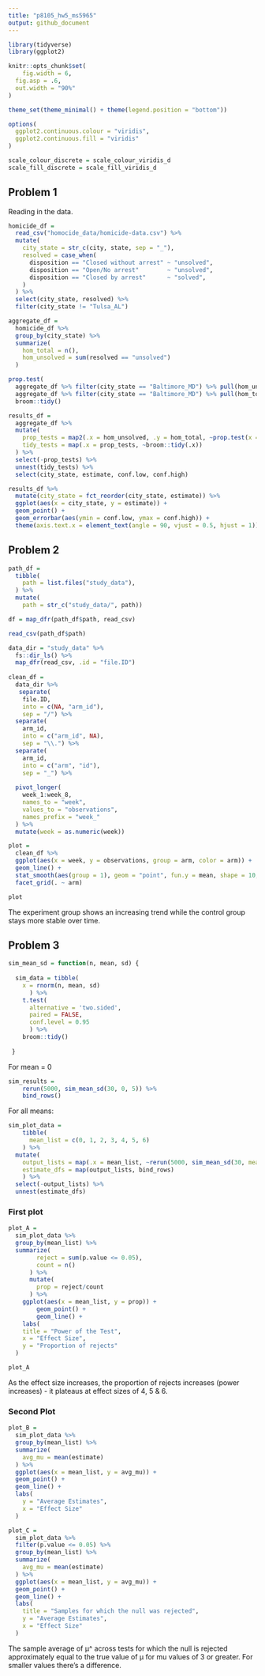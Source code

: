 ```yaml
---
title: "p8105_hw5_ms5965"
output: github_document
---
```


```r
library(tidyverse)
library(ggplot2)

knitr::opts_chunk$set(
	fig.width = 6, 
  fig.asp = .6,
  out.width = "90%"
)

theme_set(theme_minimal() + theme(legend.position = "bottom"))

options(
  ggplot2.continuous.colour = "viridis",
  ggplot2.continuous.fill = "viridis"
)

scale_colour_discrete = scale_colour_viridis_d
scale_fill_discrete = scale_fill_viridis_d
```


## Problem 1

Reading in the data.

```r
homicide_df = 
  read_csv("homocide_data/homicide-data.csv") %>% 
  mutate(
    city_state = str_c(city, state, sep = "_"),
    resolved = case_when(
      disposition == "Closed without arrest" ~ "unsolved",
      disposition == "Open/No arrest"        ~ "unsolved",
      disposition == "Closed by arrest"      ~ "solved",
    )
  ) %>% 
  select(city_state, resolved) %>% 
  filter(city_state != "Tulsa_AL")
```


```r
aggregate_df = 
  homicide_df %>% 
  group_by(city_state) %>% 
  summarize(
    hom_total = n(),
    hom_unsolved = sum(resolved == "unsolved")
  )
```


```r
prop.test(
  aggregate_df %>% filter(city_state == "Baltimore_MD") %>% pull(hom_unsolved), 
  aggregate_df %>% filter(city_state == "Baltimore_MD") %>% pull(hom_total)) %>% 
  broom::tidy()
```


```r
results_df = 
  aggregate_df %>% 
  mutate(
    prop_tests = map2(.x = hom_unsolved, .y = hom_total, ~prop.test(x = .x, n = .y)),
    tidy_tests = map(.x = prop_tests, ~broom::tidy(.x))
  ) %>% 
  select(-prop_tests) %>% 
  unnest(tidy_tests) %>% 
  select(city_state, estimate, conf.low, conf.high)
```


```r
results_df %>% 
  mutate(city_state = fct_reorder(city_state, estimate)) %>% 
  ggplot(aes(x = city_state, y = estimate)) +
  geom_point() + 
  geom_errorbar(aes(ymin = conf.low, ymax = conf.high)) + 
  theme(axis.text.x = element_text(angle = 90, vjust = 0.5, hjust = 1))
```


## Problem 2

```r
path_df = 
  tibble(
    path = list.files("study_data"),
  ) %>% 
  mutate(
    path = str_c("study_data/", path)) 

df = map_dfr(path_df$path, read_csv)

read_csv(path_df$path)
```


```r
data_dir = "study_data" %>% 
  fs::dir_ls() %>% 
  map_dfr(read_csv, .id = "file.ID")
 
clean_df = 
  data_dir %>% 
   separate(
    file.ID,
    into = c(NA, "arm_id"),
    sep = "/") %>% 
  separate(
    arm_id,
    into = c("arm_id", NA),
    sep = "\\.") %>% 
  separate(
    arm_id,
    into = c("arm", "id"),
    sep = "_") %>% 
  
  pivot_longer(
    week_1:week_8,
    names_to = "week",
    values_to = "observations",
    names_prefix = "week_"
  ) %>% 
  mutate(week = as.numeric(week))
```


```r
plot = 
  clean_df %>% 
  ggplot(aes(x = week, y = observations, group = arm, color = arm)) +
  geom_line() + 
  stat_smooth(aes(group = 1), geom = "point", fun.y = mean, shape = 10, size = 1) + 
  facet_grid(. ~ arm) 

plot
```

The experiment group shows an increasing trend while the control group stays more stable over time. 


## Problem 3

```r
sim_mean_sd = function(n, mean, sd) {
 
  sim_data = tibble(
    x = rnorm(n, mean, sd)
      ) %>% 
    t.test(
      alternative = 'two.sided', 
      paired = FALSE, 
      conf.level = 0.95
      ) %>% 
    broom::tidy()
  
 }
```

For mean = 0

```r
sim_results = 
    rerun(5000, sim_mean_sd(30, 0, 5)) %>% 
    bind_rows()
```

For all means:

```r
sim_plot_data =
    tibble(
      mean_list = c(0, 1, 2, 3, 4, 5, 6)
    ) %>% 
  mutate(
    output_lists = map(.x = mean_list, ~rerun(5000, sim_mean_sd(30, mean = .x, sd = 5))),
    estimate_dfs = map(output_lists, bind_rows)
    ) %>% 
  select(-output_lists) %>% 
  unnest(estimate_dfs)

```

### First plot

```r
plot_A = 
  sim_plot_data %>% 
  group_by(mean_list) %>% 
  summarize(
        reject = sum(p.value <= 0.05),
        count = n()
      ) %>% 
      mutate(
        prop = reject/count
      ) %>% 
    ggplot(aes(x = mean_list, y = prop)) +
        geom_point() +
        geom_line() +
    labs(
    title = "Power of the Test", 
    x = "Effect Size", 
    y = "Proportion of rejects"
  ) 

plot_A

```

As the effect size increases, the proportion of rejects increases (power increases) - it plateaus at effect sizes of 4, 5 & 6. 

### Second Plot

```r
plot_B = 
  sim_plot_data %>% 
  group_by(mean_list) %>% 
  summarize(
    avg_mu = mean(estimate)
  ) %>% 
  ggplot(aes(x = mean_list, y = avg_mu)) +
  geom_point() + 
  geom_line() +
  labs(
    y = "Average Estimates", 
    x = "Effect Size"
  )
```


```r
plot_C = 
  sim_plot_data %>% 
  filter(p.value <= 0.05) %>% 
  group_by(mean_list) %>% 
  summarize(
    avg_mu = mean(estimate)
  ) %>% 
  ggplot(aes(x = mean_list, y = avg_mu)) +
  geom_point() + 
  geom_line() +
  labs(
    title = "Samples for which the null was rejected",
    y = "Average Estimates", 
    x = "Effect Size"
  ) 

```

The sample average of μ^ across tests for which the null is rejected approximately equal to the true value of μ for mu values of 3 or greater. For smaller values there's a difference. 

